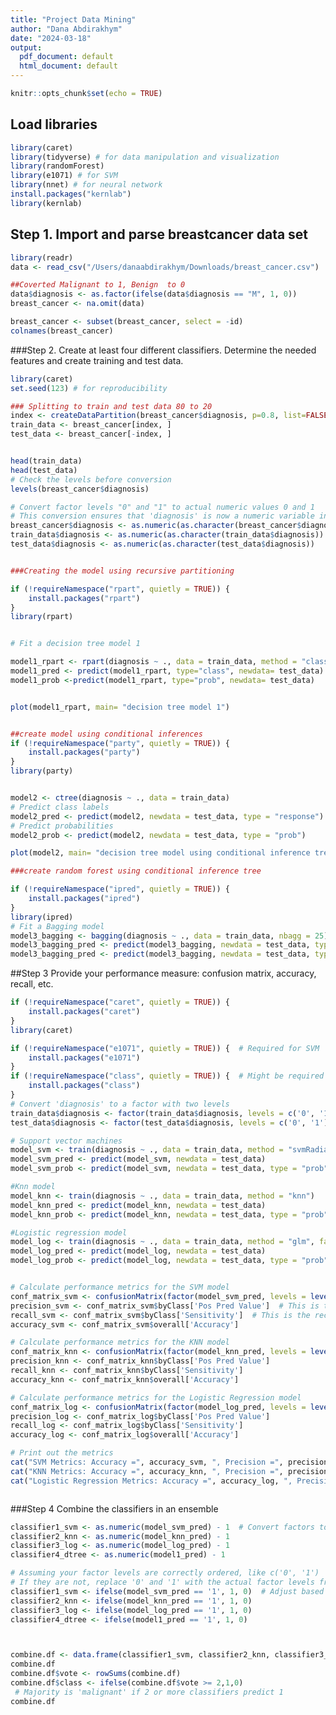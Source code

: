 ```yaml
---
title: "Project Data Mining"
author: "Dana Abdirakhym"
date: "2024-03-18"
output:
  pdf_document: default
  html_document: default
---
```


```r
knitr::opts_chunk$set(echo = TRUE)

```

## Load libraries

```r
library(caret)
library(tidyverse) # for data manipulation and visualization
library(randomForest)
library(e1071) # for SVM
library(nnet) # for neural network
install.packages("kernlab")
library(kernlab)
```

## Step 1. Import and parse breastcancer data set

```r
library(readr)
data <- read_csv("/Users/danaabdirakhym/Downloads/breast_cancer.csv")

##Coverted Malignant to 1, Benign  to 0
data$diagnosis <- as.factor(ifelse(data$diagnosis == "M", 1, 0)) 
breast_cancer <- na.omit(data)

breast_cancer <- subset(breast_cancer, select = -id)
colnames(breast_cancer)
```
###Step 2. Create at least four different classifiers. Determine the needed features and create training and test data.

```r
library(caret)
set.seed(123) # for reproducibility

### Splitting to train and test data 80 to 20
index <- createDataPartition(breast_cancer$diagnosis, p=0.8, list=FALSE)
train_data <- breast_cancer[index, ]
test_data <- breast_cancer[-index, ]


head(train_data)
head(test_data)
# Check the levels before conversion
levels(breast_cancer$diagnosis)

# Convert factor levels "0" and "1" to actual numeric values 0 and 1
# This conversion ensures that 'diagnosis' is now a numeric variable instead of a factor.
breast_cancer$diagnosis <- as.numeric(as.character(breast_cancer$diagnosis))
train_data$diagnosis <- as.numeric(as.character(train_data$diagnosis))
test_data$diagnosis <- as.numeric(as.character(test_data$diagnosis))



```


```r
###Creating the model using recursive partitioning

if (!requireNamespace("rpart", quietly = TRUE)) {
    install.packages("rpart")
}
library(rpart)


# Fit a decision tree model 1

model1_rpart <- rpart(diagnosis ~ ., data = train_data, method = "class")
model1_pred <- predict(model1_rpart, type="class", newdata= test_data)
model1_prob <-predict(model1_rpart, type="prob", newdata= test_data)


plot(model1_rpart, main= "decision tree model 1")


##create model using conditional inferences
if (!requireNamespace("party", quietly = TRUE)) {
    install.packages("party")
}
library(party)


model2 <- ctree(diagnosis ~ ., data = train_data)
# Predict class labels
model2_pred <- predict(model2, newdata = test_data, type = "response")
# Predict probabilities
model2_prob <- predict(model2, newdata = test_data, type = "prob")

plot(model2, main= "decision tree model using conditional inference tree")

```
```r
###create random forest using conditional inference tree 

if (!requireNamespace("ipred", quietly = TRUE)) {
    install.packages("ipred")
}
library(ipred)
# Fit a Bagging model
model3_bagging <- bagging(diagnosis ~ ., data = train_data, nbagg = 25)  # 'nbagg' denotes the number of bootstrap aggregations or "bags"
model3_bagging_pred <- predict(model3_bagging, newdata = test_data, type = "class")
model3_bagging_pred <- predict(model3_bagging, newdata = test_data, type = "prob")


```

##Step 3 Provide your performance measure: confusion matrix, accuracy, recall, etc.

```r
if (!requireNamespace("caret", quietly = TRUE)) {
    install.packages("caret")
}
library(caret)

if (!requireNamespace("e1071", quietly = TRUE)) {  # Required for SVM
    install.packages("e1071")
}
if (!requireNamespace("class", quietly = TRUE)) {  # Might be required for KNN
    install.packages("class")
}
# Convert 'diagnosis' to a factor with two levels
train_data$diagnosis <- factor(train_data$diagnosis, levels = c('0', '1')) 
test_data$diagnosis <- factor(test_data$diagnosis, levels = c('0', '1'))  

# Support vector machines
model_svm <- train(diagnosis ~ ., data = train_data, method = "svmRadial")
model_svm_pred <- predict(model_svm, newdata = test_data)
model_svm_prob <- predict(model_svm, newdata = test_data, type = "prob")

#Knn model
model_knn <- train(diagnosis ~ ., data = train_data, method = "knn")
model_knn_pred <- predict(model_knn, newdata = test_data)
model_knn_prob <- predict(model_knn, newdata = test_data, type = "prob")

#Logistic regression model
model_log <- train(diagnosis ~ ., data = train_data, method = "glm", family = "binomial")
model_log_pred <- predict(model_log, newdata = test_data)
model_log_prob <- predict(model_log, newdata = test_data, type = "prob")


# Calculate performance metrics for the SVM model
conf_matrix_svm <- confusionMatrix(factor(model_svm_pred, levels = levels(test_data$diagnosis)), test_data$diagnosis)
precision_svm <- conf_matrix_svm$byClass['Pos Pred Value']  # This is the precision
recall_svm <- conf_matrix_svm$byClass['Sensitivity']  # This is the recall
accuracy_svm <- conf_matrix_svm$overall['Accuracy']

# Calculate performance metrics for the KNN model
conf_matrix_knn <- confusionMatrix(factor(model_knn_pred, levels = levels(test_data$diagnosis)), test_data$diagnosis)
precision_knn <- conf_matrix_knn$byClass['Pos Pred Value']
recall_knn <- conf_matrix_knn$byClass['Sensitivity']
accuracy_knn <- conf_matrix_knn$overall['Accuracy']

# Calculate performance metrics for the Logistic Regression model
conf_matrix_log <- confusionMatrix(factor(model_log_pred, levels = levels(test_data$diagnosis)), test_data$diagnosis)
precision_log <- conf_matrix_log$byClass['Pos Pred Value']
recall_log <- conf_matrix_log$byClass['Sensitivity']
accuracy_log <- conf_matrix_log$overall['Accuracy']

# Print out the metrics
cat("SVM Metrics: Accuracy =", accuracy_svm, ", Precision =", precision_svm, ", Recall =", recall_svm, "\n")
cat("KNN Metrics: Accuracy =", accuracy_knn, ", Precision =", precision_knn, ", Recall =", recall_knn, "\n")
cat("Logistic Regression Metrics: Accuracy =", accuracy_log, ", Precision =", precision_log, ", Recall =", recall_log, "\n")



```
###Step 4 Combine the classifiers in an ensemble
```r

classifier1_svm <- as.numeric(model_svm_pred) - 1  # Convert factors to numeric
classifier2_knn <- as.numeric(model_knn_pred) - 1
classifier3_log <- as.numeric(model_log_pred) - 1
classifier4_dtree <- as.numeric(model1_pred) - 1

# Assuming your factor levels are correctly ordered, like c('0', '1')
# If they are not, replace '0' and '1' with the actual factor levels from your predictions
classifier1_svm <- ifelse(model_svm_pred == '1', 1, 0)  # Adjust based on your actual levels
classifier2_knn <- ifelse(model_knn_pred == '1', 1, 0)
classifier3_log <- ifelse(model_log_pred == '1', 1, 0)
classifier4_dtree <- ifelse(model1_pred == '1', 1, 0)



combine.df <- data.frame(classifier1_svm, classifier2_knn, classifier3_log, classifier4_dtree)
combine.df
combine.df$vote <- rowSums(combine.df)
combine.df$class <- ifelse(combine.df$vote >= 2,1,0)
 # Majority is 'malignant' if 2 or more classifiers predict 1
combine.df
```

